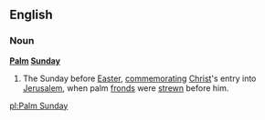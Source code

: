 ==English==
===Noun===
'''[[Palm]] [[Sunday]]'''
#The Sunday before [[Easter]], [[commemorating]] [[Christ]]'s entry into [[Jerusalem]], when palm [[frond]]s were [[strew]]n before him.

[[pl:Palm Sunday]]